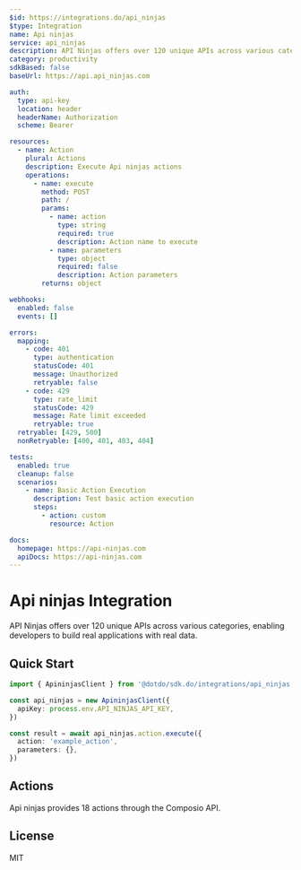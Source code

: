 ```yaml
---
$id: https://integrations.do/api_ninjas
$type: Integration
name: Api ninjas
service: api_ninjas
description: API Ninjas offers over 120 unique APIs across various categories, enabling developers to build real applications with real data.
category: productivity
sdkBased: false
baseUrl: https://api.api_ninjas.com

auth:
  type: api-key
  location: header
  headerName: Authorization
  scheme: Bearer

resources:
  - name: Action
    plural: Actions
    description: Execute Api ninjas actions
    operations:
      - name: execute
        method: POST
        path: /
        params:
          - name: action
            type: string
            required: true
            description: Action name to execute
          - name: parameters
            type: object
            required: false
            description: Action parameters
        returns: object

webhooks:
  enabled: false
  events: []

errors:
  mapping:
    - code: 401
      type: authentication
      statusCode: 401
      message: Unauthorized
      retryable: false
    - code: 429
      type: rate_limit
      statusCode: 429
      message: Rate limit exceeded
      retryable: true
  retryable: [429, 500]
  nonRetryable: [400, 401, 403, 404]

tests:
  enabled: true
  cleanup: false
  scenarios:
    - name: Basic Action Execution
      description: Test basic action execution
      steps:
        - action: custom
          resource: Action

docs:
  homepage: https://api-ninjas.com
  apiDocs: https://api-ninjas.com
---
```


# Api ninjas Integration

API Ninjas offers over 120 unique APIs across various categories, enabling developers to build real applications with real data.

## Quick Start

```typescript
import { ApininjasClient } from '@dotdo/sdk.do/integrations/api_ninjas'

const api_ninjas = new ApininjasClient({
  apiKey: process.env.API_NINJAS_API_KEY,
})

const result = await api_ninjas.action.execute({
  action: 'example_action',
  parameters: {},
})
```

## Actions

Api ninjas provides 18 actions through the Composio API.

## License

MIT

